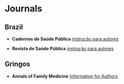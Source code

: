 # Journals


## Brazil {-}   

- **Cadernos de Saúde Pública** [instrução para autores](http://cadernos.ensp.fiocruz.br/csp/submissao/instrucao-para-autores){target="_blank"}     


- **Revista de Saúde Pública** [instrução para autores](http://www.rsp.fsp.usp.br/instrucoes-aos-autores/#artigos-originais){target="_blank"}      


## Gringos {-}   


- **Annals of Family Medicine** [Information for Authors](http://www.annfammed.org/){target="_blank"}      